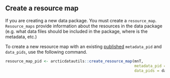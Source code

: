 ## Create a resource map

If you are creating a new data package. You must create a `resource_map`. `Resource_maps` provide information about the resources in the data package (e.g. what data files should be included in the package, where is the metadata, etc.)

To create a new resource map with an existing [published](#publish-an-object) `metadata_pid` and `data_pids`, use the following command.

```r
resource_map_pid <- arcticdatautils::create_resource_map(mnT,
                                                         metadata_pid = metadata_pid,
                                                         data_pids = data_pids)
```
